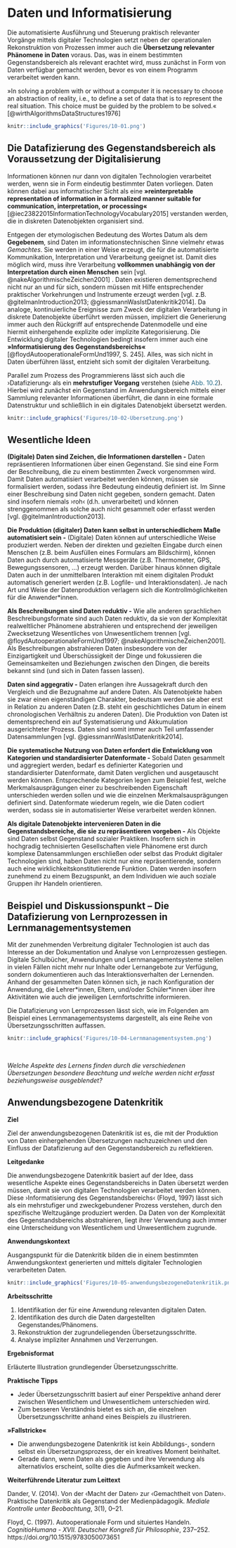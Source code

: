 # Daten und Informatisierung

Die automatisierte Ausführung und Steuerung praktisch relevanter Vorgänge mittels digitaler Technologien setzt neben der operationalen Rekonstruktion von Prozessen immer auch die **Übersetzung relevanter Phänomene in Daten** voraus. Das, was in einem bestimmten Gegenstandsbereich als relevant erachtet wird, muss zunächst in Form von Daten verfügbar gemacht werden, bevor es von einem Programm verarbeitet werden kann.

»In solving a problem with or without a computer it is necessary to choose an abstraction of reality, i.e., to define a set of data that is to represent the real situation. This choice must be guided by the problem to be solved.« [@wirthAlgorithmsDataStructures1976]

```{r fig15,fig.cap="Die Übersetzung eines Linienzugs in ein digitales Datenobjekt.", echo=FALSE, fig.align='center', dev='png'}
knitr::include_graphics('Figures/10-01.png')
```

## Die Datafizierung des Gegenstandsbereich als Voraussetzung der Digitalisierung

Informationen können nur dann von digitalen Technologien verarbeitet werden, wenn sie in Form eindeutig bestimmter Daten vorliegen. Daten können dabei aus informatischer Sicht als eine **»reinterpretable representation of information in a formalized manner suitable for communication, interpretation, or processing«** [@iec23822015InformationTechnologyVocabulary2015] verstanden werden, die in diskreten Datenobjekten organisiert sind.

Entgegen der etymologischen Bedeutung des Wortes Datum als dem **Gegebenem**, sind Daten im informationstechnischen Sinne vielmehr etwas *Gemachtes*. Sie werden in einer Weise erzeugt, die für die automatisierte Kommunikation, Interpretation und Verarbeitung geeignet ist. Damit dies möglich wird, muss ihre Verarbeitung **vollkommen unabhängig von der Interpretation durch einen Menschen** sein [vgl. @nakeAlgorithmischeZeichen2001] . Daten existieren dementsprechend nicht nur an und für sich, sondern müssen mit Hilfe entsprechender praktischer Vorkehrungen und Instrumente erzeugt werden [vgl. z.B. @gitelmanIntroduction2013; @giessmannWasIstDatenkritik2014]. Da analoge, kontinuierliche Ereignisse zum Zweck der digitalen Verarbeitung in diskrete Datenobjekte überführt werden müssen, impliziert die Generierung immer auch den Rückgriff auf entsprechende Datenmodelle und eine hiermit einhergehende explizite oder implizite Kategorisierung. Die Entwicklung digitaler Technologien bedingt insofern immer auch eine **»Informatisierung des Gegenstandsbereichs«** [@floydAutooperationaleFormUnd1997, S. 245]. Alles, was sich nicht in Daten überführen lässt, entzieht sich somit der digitalen Verarbeitung.

Parallel zum Prozess des Programmierens lässt sich auch die ›Datafizierung‹ als ein **mehrstufiger Vorgang** verstehen (siehe <span style=color:#256B89>Abb. 10.2</span>). Hierbei wird zunächst ein Gegenstand im Anwendungsbereich mittels einer Sammlung relevanter Informationen überführt, die dann in eine formale Datenstruktur und schließlich in ein digitales Datenobjekt übersetzt werden.


```{r fig16,fig.cap="Datafizierung als ein mehrstufiger Übersetzungsprozess.", echo=FALSE, fig.align='center', dev='png'}
knitr::include_graphics('Figures/10-02-Übersetzung.png')
```

## Wesentliche Ideen

**(Digitale) Daten sind Zeichen, die Informationen darstellen -** Daten repräsentieren Informationen über einen Gegenstand. Sie sind eine Form der Beschreibung, die zu einem bestimmten Zweck vorgenommen wird. Damit Daten automatisiert verarbeitet werden können, müssen sie formalisiert werden, sodass ihre Bedeutung eindeutig definiert ist. Im Sinne einer Beschreibung sind Daten nicht gegeben, sondern gemacht. Daten sind insofern niemals ›roh‹ (d.h. unverarbeitet) und können strenggenommen als solche auch nicht gesammelt oder erfasst werden [vgl. @gitelmanIntroduction2013].

**Die Produktion (digitaler) Daten kann selbst in unterschiedlichem Maße automatisiert sein -** (Digitale) Daten können auf unterschiedliche Weise produziert werden. Neben der direkten und gezielten Eingabe durch einen Menschen (z.B. beim Ausfüllen eines Formulars am Bildschirm), können Daten auch durch automatisierte Messgeräte (z.B. Thermometer, GPS, Bewegungssensoren, …) erzeugt werden. Darüber hinaus können digitale Daten auch in der unmittelbaren Interaktion mit einem digitalen Produkt automatisch generiert werden (z.B. Logfile- und Interaktionsdaten). Je nach Art und Weise der Datenproduktion verlagern sich die Kontrollmöglichkeiten für die Anwender\*innen.

**Als Beschreibungen sind Daten reduktiv -** Wie alle anderen sprachlichen Beschreibungsformate sind auch Daten reduktiv, da sie von der Komplexität realweltlicher Phänomene abstrahieren und entsprechend der jeweiligen Zwecksetzung Wesentliches von Unwesentlichem trennen [vgl. @floydAutooperationaleFormUnd1997; @nakeAlgorithmischeZeichen2001]. Als Beschreibungen abstrahieren Daten insbesondere von der Einzigartigkeit und Überschüssigkeit der Dinge und fokussieren die Gemeinsamkeiten und Beziehungen zwischen den Dingen, die bereits bekannt sind (und sich in Daten fassen lassen).

**Daten sind aggegrativ -** Daten erlangen ihre Aussagekraft durch den Vergleich und die Bezugnahme auf andere Daten. Als Datenobjekte haben sie zwar einen eigenständigen Charakter, bedeutsam werden sie aber erst in Relation zu anderen Daten (z.B. steht ein geschichtliches Datum in einem chronologischen Verhältnis zu anderen Daten). Die Produktion von Daten ist dementsprechend ein auf Systematisierung und Akkumulation ausgerichteter Prozess. Daten sind somit immer auch Teil umfassender Datensammlungen [vgl. @giessmannWasIstDatenkritik2014].

**Die systematische Nutzung von Daten erfordert die Entwicklung von Kategorien und standardisierter Datenformate -** Sobald Daten gesammelt und aggregiert werden, bedarf es definierter Kategorien und standardisierter Datenformate, damit Daten verglichen und ausgetauscht werden können. Entsprechende Kategorien legen zum Beispiel fest, welche Merkmalsausprägungen einer zu beschreibenden Eigenschaft unterschieden werden sollen und wie die einzelnen Merkmalsausprägungen definiert sind. Datenformate wiederum regeln, wie die Daten codiert werden, sodass sie in automatisierter Weise verarbeitet werden können.

**Als digitale Datenobjekte intervenieren Daten in die Gegenstandsbereiche, die sie zu repräsentieren vorgeben -** Als Objekte sind Daten selbst Gegenstand sozialer Praktiken. Insofern sich in hochgradig technisierten Gesellschaften viele Phänomene erst durch komplexe Datensammlungen erschließen oder selbst das Produkt digitaler Technologien sind, haben Daten nicht nur eine repräsentierende, sondern auch eine wirklichkeitskonstitutierende Funktion. Daten werden insofern zunehmend zu einem Bezugspunkt, an dem Individuen wie auch soziale Gruppen ihr Handeln orientieren.



## Beispiel und Diskussionspunkt – Die Datafizierung von Lernprozessen in Lernmanagementsystemen

Mit der zunehmenden Verbreitung digitaler Technologien ist auch das Interesse an der Dokumentation und Analyse von Lernprozessen gestiegen. Digitale Schulbücher, Anwendungen und Lernmanagementsysteme stellen in vielen Fällen nicht mehr nur Inhalte oder Lernangebote zur Verfügung, sondern dokumentieren auch das Interaktionsverhalten der Lernenden. Anhand der gesammelten Daten können sich, je nach Konfiguration der Anwendung, die Lehrer\*innen, Eltern, und/oder Schüler\*innen über ihre Aktivitäten wie auch die jeweiligen Lernfortschritte informieren.

Die Datafizierung von Lernprozessen lässt sich, wie im Folgenden  am Beispiel eines Lernmanagementsystems dargestellt, als eine Reihe von Übersetzungsschritten auffassen.


```{r, echo=FALSE, fig.align='center', dev='png'}
knitr::include_graphics('Figures/10-04-Lernmanagementsystem.png')
```

&nbsp;

::: {.blackbox data-latex=""}
*Welche Aspekte des Lernens finden durch die verschiedenen Übersetzungen besondere Beachtung und welche werden nicht erfasst beziehungsweise ausgeblendet?*
:::



## Anwendungsbezogene Datenkritik

**Ziel**

Ziel der anwendungsbezogenen Datenkritik ist es, die mit der Produktion von Daten einhergehenden Übersetzungen nachzuzeichnen und den Einfluss der Datafizierung auf den Gegenstandsbereich zu reflektieren.

**Leitgedanke**

Die anwendungsbezogene Datenkritik basiert auf der Idee, dass wesentliche Aspekte eines Gegenstandsbereichs in Daten übersetzt werden müssen, damit sie von digitalen Technologien verarbeitet werden können. Diese ›Informatisierung des Gegenstandsbereichs‹ (Floyd, 1997) lässt sich als ein mehrstufiger und zweckgebundener Prozess verstehen, durch den spezifische Weltzugänge produziert werden. Da Daten von der Komplexität des Gegenstandsbereichs abstrahieren, liegt ihrer Verwendung auch immer eine Unterscheidung von Wesentlichem und Unwesentlichem zugrunde.


**Anwendungskontext**

Ausgangspunkt für die Datenkritik bilden die in einem bestimmten Anwendungskontext generierten und mittels digitaler Technologien verarbeiteten Daten. 

```{r, echo=FALSE, fig.align='center', dev='png'}
knitr::include_graphics('Figures/10-05-anwendungsbezogeneDatenkritik.png')
```

**Arbeitsschritte**

 1. Identifikation der für eine Anwendung relevanten digitalen Daten.
 2. Identifikation des durch die Daten dargestellten Gegenstandes/Phänomens.
 3. Rekonstruktion der zugrundeliegenden Übersetzungsschritte.
 4. Analyse impliziter Annahmen und Verzerrungen.


**Ergebnisformat**

Erläuterte Illustration grundlegender Übersetzungsschritte.

**Praktische Tipps**

-   Jeder Übersetzungsschritt basiert auf einer Perspektive anhand derer zwischen Wesentlichem und Unwesentlichem unterschieden wird.
-   Zum besseren Verständnis bietet es sich an, die einzelnen Übersetzungsschritte anhand eines Beispiels zu illustrieren.

**»Fallstricke«**

-   Die anwendungsbezogene Datenkritik ist kein Abbildungs-, sondern selbst ein Übersetzungsprozess, der ein kreatives Moment beinhaltet.
-   Gerade dann, wenn Daten als gegeben und ihre Verwendung als alternativlos erscheint, sollte dies die Aufmerksamkeit wecken.

**Weiterführende Literatur zum Leittext**

Dander, V. (2014). Von der ‹Macht der Daten› zur ‹Gemachtheit von Daten›. Praktische Datenkritik als Gegenstand der Medienpädagogik. *Mediale Kontrolle unter Beobachtung*, 3(1), 0–21.

Floyd, C. (1997). Autooperationale Form und situiertes Handeln. *CognitioHumana - XVII. Deutscher Kongreß für Philosophie*, 237–252. https://doi.org/10.1515/9783050073651


